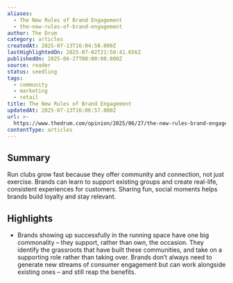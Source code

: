 ```yaml
---
aliases:
  - The New Rules of Brand Engagement
  - the-new-rules-of-brand-engagement
author: The Drum
category: articles
createdAt: 2025-07-13T16:04:58.000Z
lastHighlightedOn: 2025-07-02T21:50:41.656Z
publishedOn: 2025-06-27T00:00:00.000Z
source: reader
status: seedling
tags:
  - community
  - marketing
  - retail
title: The New Rules of Brand Engagement
updatedAt: 2025-07-13T16:06:57.000Z
url: >-
  https://www.thedrum.com/opinion/2025/06/27/the-new-rules-brand-engagement-according-run-clubs
contentType: articles
---
```

## Summary

Run clubs grow fast because they offer community and connection, not just exercise. Brands can learn to support existing groups and create real-life, consistent experiences for customers. Sharing fun, social moments helps brands build loyalty and stay relevant.

## Highlights

- Brands showing up successfully in the running space have one big commonality – they support, rather than own, the occasion. They identify the grassroots that have built these communities, and take on a supporting role rather than taking over. Brands don’t always need to generate new streams of consumer engagement but can work alongside existing ones – and still reap the benefits.
